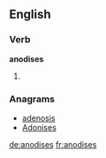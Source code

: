 ==English==

===Verb===
'''anodises'''

# {{third-person singular of|[[anodise]]}}

===Anagrams===
* [[adenosis#English|adenosis]]
* [[Adonises#English|Adonises]]

[[de:anodises]]
[[fr:anodises]]